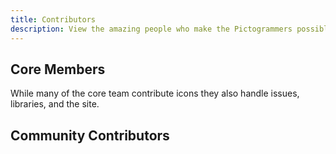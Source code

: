 ```yaml
---
title: Contributors
description: View the amazing people who make the Pictogrammers possible.
---
```


## Core Members

While many of the core team contribute icons they also handle issues, libraries, and the site.

<Contributors view='core' />

## Community Contributors

<Contributors view='community' />
